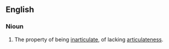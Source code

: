 ==English==

===Nioun===
{{en-noun|-}}

# The property of being [[inarticulate]], of lacking [[articulateness]].